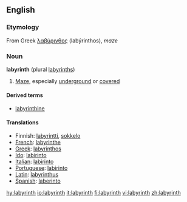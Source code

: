 ==English==

===Etymology===
From Greek [[λαβύρινθος]] (labýrinthos), ''maze''

===Noun===
'''labyrinth''' (plural [[labyrinths]])
# [[maze|Maze]], especially [[underground]] or [[covered]]

====Derived terms====
*[[labyrinthine]]

====Translations====
*Finnish: [[labyrintti]], [[sokkelo]]
*[[French]]: [[labyrinthe]]
*[[Greek]]: [[labyrinthos]]
*[[Ido]]: [[labirinto]]
*[[Italian]]: [[labirinto]] {{m}}
*[[Portuguese]]: [[labirinto]] {{m}}
*[[Latin]]: [[labyrinthus]]
*[[Spanish]]: [[laberinto]] {{m}}

[[hy:labyrinth]]
[[io:labyrinth]]
[[it:labyrinth]]
[[fi:labyrinth]]
[[vi:labyrinth]]
[[zh:labyrinth]]